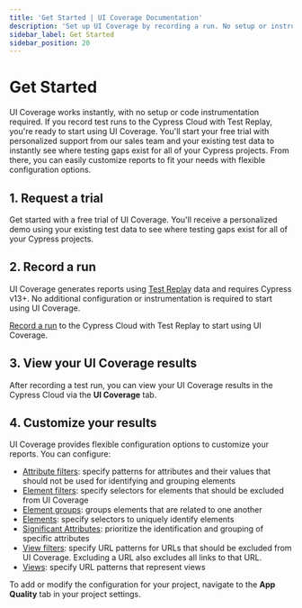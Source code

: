```yaml
---
title: 'Get Started | UI Coverage Documentation'
description: 'Set up UI Coverage by recording a run. No setup or instrumentation is required.'
sidebar_label: Get Started
sidebar_position: 20
---
```


<ProductHeading product="ui-coverage" />

# Get Started

UI Coverage works instantly, with no setup or code instrumentation required. If you record test runs to the Cypress Cloud with Test Replay, you're ready to start using UI Coverage.
You'll start your free trial with personalized support from our sales team and your existing test data to instantly see where testing gaps exist for all of your Cypress projects.
From there, you can easily customize reports to fit your needs with flexible configuration options.

## 1. Request a trial

Get started with a free trial of UI Coverage. You'll receive a personalized demo using your existing test data to see where testing gaps exist for all of your Cypress projects.

<Btn
  label="Request trial ➜"
  variant="indigo-dark"
  className="!mb-0"
  href="https://www.cypress.io/ui-coverage?utm_medium=get-started-page&utm_source=docs.cypress.io&utm_content=Request%20trial"
/>

## 2. Record a run

UI Coverage generates reports using [Test Replay](/cloud/features/test-replay) data and requires Cypress v13+. No additional configuration or instrumentation is required to start using UI Coverage.

[Record a run](/cloud/get-started/setup) to the Cypress Cloud with Test Replay to start using UI Coverage.

## 3. View your UI Coverage results

After recording a test run, you can view your UI Coverage results in the Cypress Cloud via the **UI Coverage** tab.

<DocsImage
  src="/img/ui-coverage/get-started/uicov-docs-1.gif"
  alt="UI Coverage demo showing a mouse hovering and interacting with the UI of the Cloud product"
  noBorder="true"
/>

## 4. Customize your results

UI Coverage provides flexible configuration options to customize your reports. You can configure:

- [Attribute filters](/ui-coverage/configuration/attributefilters): specify patterns for attributes and their values that should not be used for identifying and grouping elements
- [Element filters](/ui-coverage/configuration/elementfilters): specify selectors for elements that should be excluded from UI Coverage
- [Element groups](/ui-coverage/configuration/elementgroups): groups elements that are related to one another
- [Elements](/ui-coverage/configuration/elements): specify selectors to uniquely identify elements
- [Significant Attributes](/ui-coverage/configuration/significantattributes): prioritize the identification and grouping of specific attributes
- [View filters](/ui-coverage/configuration/viewfilters): specify URL patterns for URLs that should be excluded from UI Coverage. Excluding a URL also excludes all links to that URL.
- [Views](/ui-coverage/configuration/views): specify URL patterns that represent views

To add or modify the configuration for your project, navigate to the **App Quality** tab in your project settings.

<DocsImage
  src="/img/accessibility/configuration/cypress-accessibility-configuration-editor.png"
  alt="The Cypress Cloud UI showing the configuration editor"
/>
